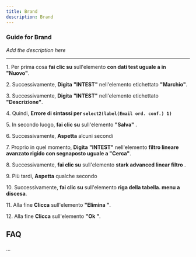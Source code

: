 ```yaml
---
title: Brand
description: Brand
---
```


### Guide for Brand

*Add the description here*

___

1\. Per prima cosa **fai clic su** sull'elemento **con dati test uguale a in "Nuovo"**.  
  
2\. Successivamente, **Digita** **"INTEST"** nell'elemento etichettato **"Marchio"**.  
  
3\. Successivamente, **Digita** **"INTEST"** nell'elemento etichettato **"Descrizione"**.  
  
4\. Quindi, **Errore di sintassi per `select2(label(Email ord. conf.) 1)`**  
  
5\. In secondo luogo, **fai clic su** sull'elemento **"Salva"** .  
  
6\. Successivamente, **Aspetta** alcuni secondi  
  
7\. Proprio in quel momento, **Digita** **"INTEST"** nell'elemento **filtro lineare avanzato rigido con segnaposto uguale a "Cerca"**.  
  
8\. Successivamente, **fai clic su** sull'elemento **stark advanced linear filtro** .  
  
9\. Più tardi, **Aspetta** qualche secondo  
  
10\. Successivamente, **fai clic su** sull'elemento **riga della tabella. menu a discesa**.  
  
11\. Alla fine **Clicca** sull'elemento **"Elimina "**.  
  
12\. Alla fine **Clicca** sull'elemento **"Ok "**.  

FAQ
---

...